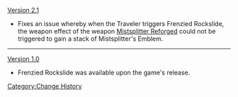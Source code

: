 [[Version 2.1]]
* Fixes an issue whereby when the Traveler triggers Frenzied Rockslide, the weapon effect of the weapon [[Mistsplitter Reforged]] could not be triggered to gain a stack of Mistsplitter's Emblem.
----
[[Version 1.0]]
* Frenzied Rockslide was available upon the game's release.
<noinclude>[[Category:Change History]]</noinclude>